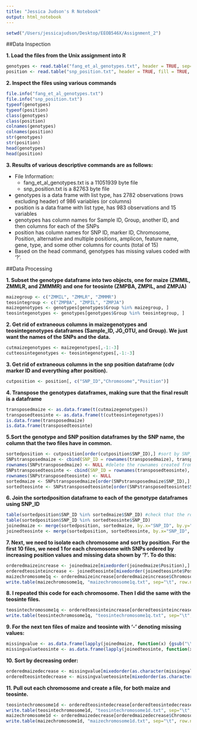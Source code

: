 ```yaml
---
title: "Jessica Judson's R Notebook"
output: html_notebook
---
```


```r
setwd("/Users/jessicajudson/Desktop/EEOB546X/Assignment_2")
```


##Data Inspection

**1. Load the files from the Unix assignment into R**
```r
genotypes <- read.table("fang_et_al_genotypes.txt", header = TRUE, sep="\t", stringsAsFactors = FALSE)
position <- read.table("snp_position.txt", header = TRUE, fill = TRUE, sep="\t", stringsAsFactors = FALSE)
```
  

**2. Inspect the files using various commands**
```r
file.info("fang_et_al_genotypes.txt")
file.info("snp_position.txt")
typeof(genotypes)
typeof(position)
class(genotypes)
class(position)
colnames(genotypes)
colnames(position)
str(genotypes)
str(position)
head(genotypes)
head(position)
```


**3. Results of various descriptive commands are as follows:**  

* File Information:  
    * fang_et_al_genotypes.txt is a 11051939 byte file  
    * snp_position.txt is a 82763 byte file
* genotypes is a data frame with list type, has 2782 observations (rows excluding header) of 986 variables (or columns)  
* position is a data frame with list type, has 983 observations and 15 variables  
* genotypes has column names for Sample ID, Group, another ID, and then columns for each of the SNPs  
* position has column names for SNP ID, marker ID, Chromosome, Position, alternative and multiple positions, amplicon, feature name, gene, type, and some other columns for counts (total of 15)  
* Based on the head command, genotypes has missing values coded with '?'.

##Data Processing   

**1. Subset the genotype dataframe into two objects, one for maize (ZMMIL, ZMMLR, and ZMMMR) and one for teosinte (ZMPBA, ZMPIL, and ZMPJA)**  
```r
maizegroup <- c("ZMMIL", "ZMMLR", "ZMMMR")
teosintegroup <- c("ZMPBA", "ZMPIL", "ZMPJA")
maizegenotypes <- genotypes[genotypes$Group %in% maizegroup, ]
teosintegenotypes <- genotypes[genotypes$Group %in% teosintegroup, ]
```


**2. Get rid of extraneous columns in maizegenotypes and teosintegenotypes dataframes (Sample_ID, JG_OTU, and Group). We just want the names of the SNPs and the data.**  

```r
cutmaizegenotypes <- maizegenotypes[,-1:-3]
cutteosintegenotypes <- teosintegenotypes[,-1:-3]
```


**3. Get rid of extraneous columns in the snp position dataframe (cdv marker ID and everything after position).**  

```r
cutposition <- position[, c("SNP_ID","Chromosome","Position")]
```


**4. Transpose the genotypes dataframes, making sure that the final result is a dataframe**  

```r
transposedmaize <- as.data.frame(t(cutmaizegenotypes))
transposedteosinte <- as.data.frame(t(cutteosintegenotypes))
is.data.frame(transposedmaize)
is.data.frame(transposedteosinte)
```


**5.Sort the genotype and SNP position dataframes by the SNP name, the column that the two files have in common.**  

```r
sortedposition <- cutposition[order(cutposition$SNP_ID),] #sort by SNP_ID
SNPstransposedmaize <- cbind(SNP_ID = rownames(transposedmaize), transposedmaize) #For the transposed genotype files, we need to create a new column with the SNP IDs and 
rownames(SNPstransposedmaize) <- NULL #delete the rownames created from transposing the files. That way, we can sort the new column of SNP IDs.
SNPstransposedteosinte <- cbind(SNP_ID = rownames(transposedteosinte), transposedteosinte)
rownames(SNPstransposedteosinte) <- NULL
sortedmaize <- SNPstransposedmaize[order(SNPstransposedmaize$SNP_ID),] #sort by SNP_ID
sortedteosinte <- SNPstransposedteosinte[order(SNPstransposedteosinte$SNP_ID),] #sort by SNP_ID
```


**6. Join the sortedposition dataframe to each of the genotype dataframes using SNP_ID**

```r
table(sortedposition$SNP_ID %in% sortedmaize$SNP_ID) #check that the rows all line up 
table(sortedposition$SNP_ID %in% sortedteosinte$SNP_ID)
joinedmaize <- merge(sortedposition, sortedmaize, by.x="SNP_ID", by.y="SNP_ID") #now merge by the SNP_ID column
joinedteosinte <- merge(sortedposition, sortedteosinte, by.x="SNP_ID", by.y="SNP_ID")
```


**7. Next, we need to isolate each chromosome and sort by position. For the first 10 files, we need 1 for each chromosome with SNPs ordered by increasing position values and missing data shown by '?'. To do this:**  

```r
orderedmaizeincrease <- joinedmaize[mixedorder(joinedmaize$Position),] #order the dataset by increasing position
orderedteosinteincrease <- joinedteosinte[mixedorder(joinedteosinte$Position),]
maizechromosome1q <- orderedmaizeincrease[orderedmaizeincrease$Chromosome == 1,]
write.table(maizechromosome1q, "maizechromosome1q.txt", sep="\t", row.names = FALSE) #write the dataframe to a tab-delimited text file
```

**8. I repeated this code for each chromosome. Then I did the same with the teosinte files.**  

```r
teosintechromosome1q <- orderedteosinteincrease[orderedteosinteincrease$Chromosome == 1,]
write.table(teosintechromosome1q, "teosintechromosome1q.txt", sep="\t", row.names = FALSE)
```


**9. For the next ten files of maize and teosinte with '-' denoting missing values:**

```r
missingvalue <- as.data.frame(lapply(joinedmaize, function(x) {gsub("\\?","-", x)})) #replace missing values with -
missingvalueteosinte <- as.data.frame(lapply(joinedteosinte, function(x) {gsub("\\?","-", x)}))
```


**10. Sort by decreasing order:**

```r
orderedmaizedecrease <- missingvalue[mixedorder(as.character(missingvalue$Position), decreasing=TRUE),] #order the dataset by decreasing position
orderedteosintedecrease <- missingvalueteosinte[mixedorder(as.character(missingvalueteosinte$Position), decreasing=TRUE),]
```


**11. Pull out each chromosome and create a file, for both maize and teosinte.**

```r
teosintechromosome1d <- orderedteosintedecrease[orderedteosintedecrease$Chromosome == 1,]
write.table(teosintechromosome1d, "teosintechromosome1d.txt", sep="\t", row.names = FALSE)
maizechromosome1d <- orderedmaizedecrease[orderedmaizedecrease$Chromosome == 1,]
write.table(maizechromosome1d, "maizechromosome1d.txt", sep="\t", row.names = FALSE)
```

  